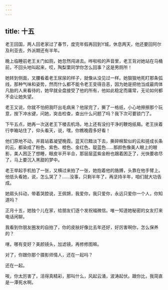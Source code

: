 ```yaml
---
---
---
```

title: 十五
---




老王回国，两人回老家过了春节，度完年假再回到Y城，休息两天，他还要回阿尔及利亚去，外派期还有半年。

晚上临睡前老王关门如厕，她忽然闯进去。哗啦啦的声音里，老王背对她站在马桶前，不回头地叫起来，哎，陶梨栗同学你怎么回事？这是男厕所！

她转到侧面，叉腰看着老王尿尿的样子，就像从没见过一样。她狠狠地死盯那条弧线，那种气味和姿势，然而什么都不能令老王变得丑恶，因为她是把他当成最肉体凡胎的人来看待的，她早就全盘接受了他的所有，他如此稳定而庸常，无论如何都不会让她失望。

老王又说，你就不怕把我吓出毛病来？他尿完了，撕了一格纸，小心地擦擦那个玩意，按下冲水键，问她，突击检查，查出什么问题了吗？我下次可要锁门了。

下午五点，她再一次送老王下楼去机场，地上还有没扫干净的鞭炮纸屑。老王扶着行李箱站住了，仰头看天，说，嘿，你瞧晚霞多好看！

他们原地不动，并肩站着凝望晚霞。蓝天已黯淡下去，撕碎棉絮似的云和搓成长条的云，都染成了粉色、紫色、橙色、金红色、靛蓝色……那颜色像美人眼上的眼影，美人困乏了想睡，眼皮半开半合，那层层蓝紫金粉也跟着困乏了，光快要收尽了，马上要沉入黑甜的梦中。

老王举起手机拍了一张，又横过来拍了一张，她抱着他的胳膊，头靠在他手臂上。他低头看她，说，怎么哭了？……没事，只剩半年了，再坚持半年，咱们就大功告成。

她肩头抖动，带着哭腔说，王佩锵，我爱你，我只爱你，永远只爱你一个人，你知道吗？

正月十五，她独个儿在家，给朋友们逐个发祝福微信。唯一知道她秘密的女友打来电话闲聊。

我看到你朋友圈发的自拍了，你的皮肤好像比去年还好，好厉害啊你，怎么保养的？

嗐，哪有变好？美颜镜头，加滤镜，再修修图嘛。

对了，你跟你那个摄影师情人，还在一起吗？

还在一起。

唉，你太厉害了，活得真精彩，那叫什么，风起云涌，波涛起伏。跟你比，我简直是一潭死水啊。